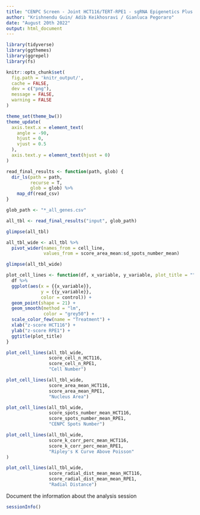 ```yaml
---
title: "CENPC Screen - Joint HCT116/TERT-RPE1 - sgRNA Epigenetics Plus - downstream_Analysis"
author: "Krishnendu Guin/ Adib Keikhosravi / Gianluca Pegoraro"
date: "August 20th 2022"
output: html_document
---
```


```r
library(tidyverse)
library(ggthemes)
library(ggrepel)
library(fs)
```

```r
knitr::opts_chunk$set(
  fig.path = 'knitr_output/',
  cache = FALSE,
  dev = c("png"),
  message = FALSE,
  warning = FALSE
)

theme_set(theme_bw())
theme_update(
  axis.text.x = element_text(
    angle = -90,
    hjust = 0,
    vjust = 0.5
  ),
  axis.text.y = element_text(hjust = 0)
)
```

```r
read_final_results <- function(path, glob) {
  dir_ls(path = path,
         recurse = T,
         glob = glob) %>%
    map_df(read_csv)
}

glob_path <- "*_all_genes.csv"

all_tbl <- read_final_results("input", glob_path)

glimpse(all_tbl)
```

```r
all_tbl_wide <- all_tbl %>% 
  pivot_wider(names_from = cell_line,
              values_from = score_area_mean:sd_spots_number_mean)

glimpse(all_tbl_wide)
```

```r
plot_cell_lines <- function(df, x_variable, y_variable, plot_title = "") {
  df %>% 
  ggplot(aes(x = {{x_variable}}, 
             y = {{y_variable}},
             color = control)) +
  geom_point(shape = 21) + 
  geom_smooth(method = "lm",
              color = "grey50") +
  scale_color_few(name = "Treatment") +
  xlab("z-score HCT116") +
  ylab("z-score RPE1") +
  ggtitle(plot_title)
}
```

```r
plot_cell_lines(all_tbl_wide,
                score_cell_n_HCT116,
                score_cell_n_RPE1,
                "Cell Number")
```

```r
plot_cell_lines(all_tbl_wide,
                score_area_mean_HCT116,
                score_area_mean_RPE1,
                "Nucleus Area")
```

```r
plot_cell_lines(all_tbl_wide, 
                score_spots_number_mean_HCT116,
                score_spots_number_mean_RPE1,
                "CENPC Spots Number")
```

```r
plot_cell_lines(all_tbl_wide,
                score_k_corr_perc_mean_HCT116,
                score_k_corr_perc_mean_RPE1,
                "Ripley's K Curve Above Poisson"
)
```

```r
plot_cell_lines(all_tbl_wide, 
                score_radial_dist_mean_mean_HCT116,
                score_radial_dist_mean_mean_RPE1,
                "Radial Distance")
```

Document the information about the analysis session

```r
sessionInfo()
```
